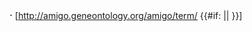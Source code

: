 <!-- 请勿删除该模板，该模板现在用于 Template:PBB/7442，而Template:PBB/7442将会用于 TRPV1（目前在User:Sumtec/翻译台1中进行） -->
<big>·</big> <span class=plainlinks>[http://amigo.geneontology.org/amigo/term/{{{id}}} {{#if: {{{text|}}} |{{{text}}}|{{{id}}} }}]</span><noinclude></noinclude><br>